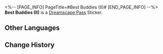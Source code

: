 <%-- [PAGE_INFO]
PageTitle=#Best Buddies (II)#
[END_PAGE_INFO] --%>
{{Stub|Location information}}
{{Item Infobox
|id          = 223502
|image       = Dreamscape Pass Sticker Best Buddies (II).png
|type        = Dreamscape Pass Sticker
|type2       = The Most Absurd Stage Stickers
|invCategory = 
|rarity      = 4
|effect      = 
|description = Digital stickers that can be used to decorate the pages of the Dreamtour Handbook. They come in many different styles.
|source1     = [[Take a photo with your companions in the Brother Hanu section of the studio]]
}}
{{Description|No matter how tall they are, they're only fit to be a sidekick.}}
'''Best Buddies (II)''' is a [[Dreamscape Pass]] Sticker.

==Other Languages==
{{Other Languages
|en   = Best Buddies (II)
|zhs  = 好伙计们•二
|zht  = 好夥計們•二
|ja   = よき仲間たち・2
|ko   = 좋은 친구들•2
|es   = Mejores amigos&nbsp;II
|fr   = Grande amitié (II)
|ru   = Лучшие друзья II
|th   = ผองเพื่อนแสนดี 2
|vi   = Những Cộng Sự Tốt 2
|de   = Beste Freunde II
|id   = Sahabat Baik 2
|pt   = Melhores Amigos (II)
}}

==Change History==
{{Change History|2.1}}